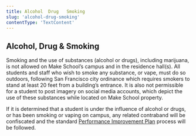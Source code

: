 ```yaml
---
title: Alcohol  Drug   Smoking
slug: 'alcohol-drug-smoking'
contentType: 'TextContent'
---
```


## Alcohol, Drug & Smoking

Smoking and the use of substances (alcohol or drugs), including marijuana, is not allowed on Make
School’s campus and in the residence hall(s). All students and staff who wish to smoke any
substance, or vape, must do so outdoors, following San Francisco city ordinance which requires
smokers to stand at least 20 feet from a building’s entrance. It is also not permissible for a
student to post imagery on social media accounts, which depict the use of these substances while
located on Make School property.

If it is determined that a student is under the influence of alcohol or drugs, or has been smoking
or vaping on campus, any related contraband will be confiscated and the standard
[Performance Improvement Plan](#heading=h.8obtx3h2p3mr) process will be followed.
